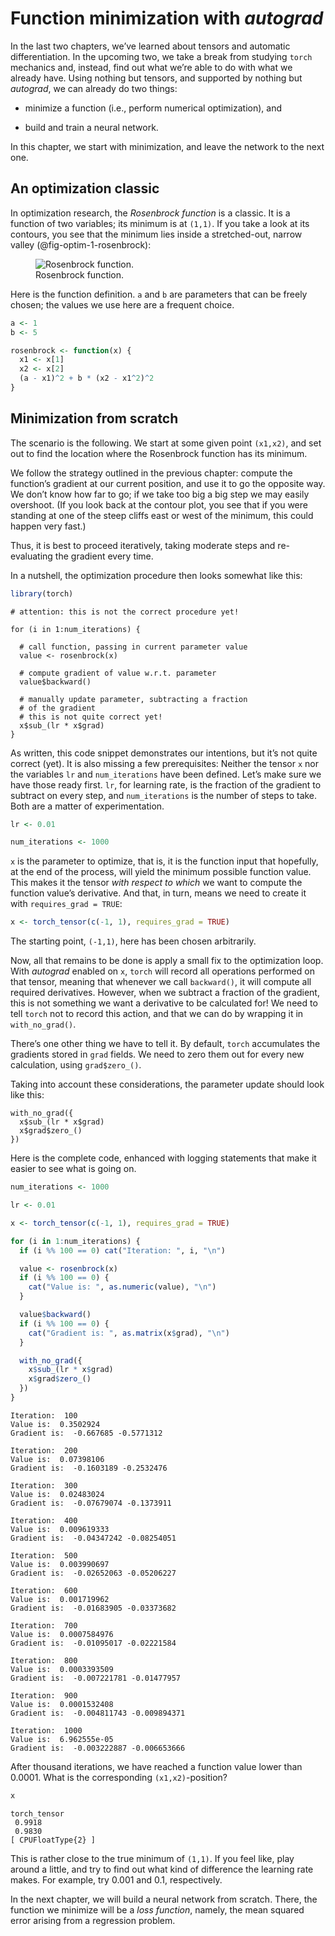 # Function minimization with *autograd* {#sec:optim-1}

In the last two chapters, we've learned about tensors and automatic differentiation. In the upcoming two, we take a break from studying `torch` mechanics and, instead, find out what we're able to do with what we already have. Using nothing but tensors, and supported by nothing but *autograd*, we can already do two things:

-   minimize a function (i.e., perform numerical optimization), and

-   build and train a neural network.

In this chapter, we start with minimization, and leave the network to the next one.

## An optimization classic

In optimization\index{optimization} research, the *Rosenbrock function* is a classic. It is a function of two variables; its minimum is at `(1,1)`. If you take a look at its contours, you see that the minimum lies inside a stretched-out, narrow valley (@fig-optim-1-rosenbrock):

![Rosenbrock function.](images/optim-1-rosenbrock.png){#fig-optim-1-rosenbrock fig-alt="Contour plot of a function in two variables, where the small function values lie inside a stretched-out, narrow valley."}

Here is the function definition. `a` and `b` are parameters that can be freely chosen; the values we use here are a frequent choice.

```r
a <- 1
b <- 5

rosenbrock <- function(x) {
  x1 <- x[1]
  x2 <- x[2]
  (a - x1)^2 + b * (x2 - x1^2)^2
}
```

## Minimization from scratch

The scenario is the following. We start at some given point `(x1,x2)`, and set out to find the location where the Rosenbrock function has its minimum.

We follow the strategy outlined in the previous chapter: compute the function's gradient at our current position, and use it to go the opposite way. We don't know how far to go; if we take too big a big step we may easily overshoot. (If you look back at the contour plot, you see that if you were standing at one of the steep cliffs east or west of the minimum, this could happen very fast.)

Thus, it is best to proceed iteratively, taking moderate steps and re-evaluating the gradient every time.

In a nutshell, the optimization procedure then looks somewhat like this:

```r
library(torch)
```

```
# attention: this is not the correct procedure yet!

for (i in 1:num_iterations) {

  # call function, passing in current parameter value
  value <- rosenbrock(x)

  # compute gradient of value w.r.t. parameter
  value$backward()

  # manually update parameter, subtracting a fraction
  # of the gradient
  # this is not quite correct yet!
  x$sub_(lr * x$grad)
}
```

As written, this code snippet demonstrates our intentions, but it's not quite correct (yet). It is also missing a few prerequisites: Neither the tensor `x` nor the variables `lr` and `num_iterations` have been defined. Let's make sure we have those ready first. `lr`, for learning rate, is the fraction of the gradient to subtract on every step, and `num_iterations` is the number of steps to take. Both are a matter of experimentation.

```r
lr <- 0.01

num_iterations <- 1000
```

`x` is the parameter to optimize, that is, it is the function input that hopefully, at the end of the process, will yield the minimum possible function value. This makes it the tensor *with respect to which* we want to compute the function value's derivative. And that, in turn, means we need to create it with `requires_grad = TRUE`:

```r
x <- torch_tensor(c(-1, 1), requires_grad = TRUE)
```

The starting point, `(-1,1)`, here has been chosen arbitrarily.

Now, all that remains to be done is apply a small fix to the optimization loop. With *autograd* enabled on `x`, `torch` will record all operations performed on that tensor, meaning that whenever we call `backward()`, it will compute all required derivatives. However, when we subtract a fraction of the gradient, this is not something we want a derivative to be calculated for! We need to tell `torch` not to record this action, and that we can do by wrapping it in `with_no_grad()`.

There's one other thing we have to tell it. By default, `torch` accumulates the gradients stored in `grad` fields. We need to zero them out for every new calculation, using `grad$zero_()`.

Taking into account these considerations, the parameter update should look like this:

```
with_no_grad({
  x$sub_(lr * x$grad)
  x$grad$zero_()
})
```

Here is the complete code, enhanced with logging statements that make it easier to see what is going on.

```r
num_iterations <- 1000

lr <- 0.01

x <- torch_tensor(c(-1, 1), requires_grad = TRUE)

for (i in 1:num_iterations) {
  if (i %% 100 == 0) cat("Iteration: ", i, "\n")

  value <- rosenbrock(x)
  if (i %% 100 == 0) {
    cat("Value is: ", as.numeric(value), "\n")
  }

  value$backward()
  if (i %% 100 == 0) {
    cat("Gradient is: ", as.matrix(x$grad), "\n")
  }

  with_no_grad({
    x$sub_(lr * x$grad)
    x$grad$zero_()
  })
}
```

    Iteration:  100 
    Value is:  0.3502924 
    Gradient is:  -0.667685 -0.5771312 

    Iteration:  200 
    Value is:  0.07398106 
    Gradient is:  -0.1603189 -0.2532476 

    Iteration:  300 
    Value is:  0.02483024 
    Gradient is:  -0.07679074 -0.1373911 

    Iteration:  400 
    Value is:  0.009619333 
    Gradient is:  -0.04347242 -0.08254051 

    Iteration:  500 
    Value is:  0.003990697 
    Gradient is:  -0.02652063 -0.05206227 

    Iteration:  600 
    Value is:  0.001719962 
    Gradient is:  -0.01683905 -0.03373682 

    Iteration:  700 
    Value is:  0.0007584976 
    Gradient is:  -0.01095017 -0.02221584 

    Iteration:  800 
    Value is:  0.0003393509 
    Gradient is:  -0.007221781 -0.01477957

    Iteration:  900 
    Value is:  0.0001532408 
    Gradient is:  -0.004811743 -0.009894371 

    Iteration:  1000 
    Value is:  6.962555e-05 
    Gradient is:  -0.003222887 -0.006653666 

After thousand iterations, we have reached a function value lower than 0.0001. What is the corresponding `(x1,x2)`-position?

```r
x
```

    torch_tensor
     0.9918
     0.9830
    [ CPUFloatType{2} ]

This is rather close to the true minimum of `(1,1)`. If you feel like, play around a little, and try to find out what kind of difference the learning rate makes. For example, try 0.001 and 0.1, respectively.

In the next chapter, we will build a neural network from scratch. There, the function we minimize will be a *loss function*, namely, the mean squared error arising from a regression problem.
